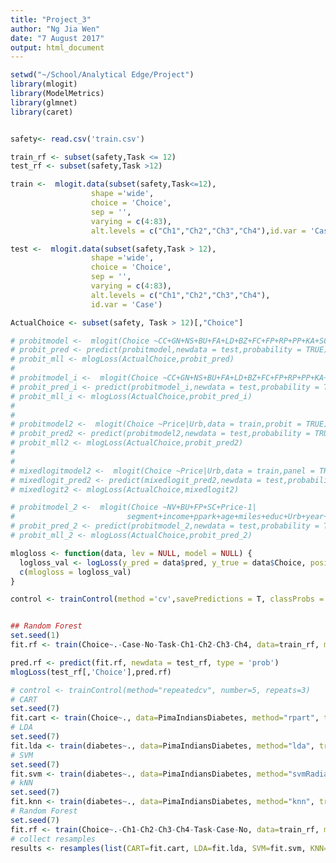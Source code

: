 ```yaml
---
title: "Project_3"
author: "Ng Jia Wen"
date: "7 August 2017"
output: html_document
---
```


```r
setwd("~/School/Analytical Edge/Project")
library(mlogit) 
library(ModelMetrics)
library(glmnet)
library(caret)


safety<- read.csv('train.csv')

train_rf <- subset(safety,Task <= 12)
test_rf <- subset(safety,Task >12)

train <-  mlogit.data(subset(safety,Task<=12),
                  shape ='wide',
                  choice = 'Choice',
                  sep = '',
                  varying = c(4:83), 
                  alt.levels = c("Ch1","Ch2","Ch3","Ch4"),id.var = 'Case')

test <-  mlogit.data(subset(safety,Task > 12),
                  shape ='wide',
                  choice = 'Choice',
                  sep = '',
                  varying = c(4:83), 
                  alt.levels = c("Ch1","Ch2","Ch3","Ch4"),
                  id.var = 'Case') 

ActualChoice <- subset(safety, Task > 12)[,"Choice"]
```




```r

# probitmodel <-  mlogit(Choice ~CC+GN+NS+BU+FA+LD+BZ+FC+FP+RP+PP+KA+SC+TS+NV+MA+LB+AF+HU+Price-1,data = train,probit = TRUE)
# probit_pred <- predict(probitmodel,newdata = test,probability = TRUE)
# probit_mll <- mlogLoss(ActualChoice,probit_pred)
# 
# probitmodel_i <-  mlogit(Choice ~CC+GN+NS+BU+FA+LD+BZ+FC+FP+RP+PP+KA+SC+TS+NV+MA+LB+AF+HU+Price,data = train,probit = TRUE)
# probit_pred_i <- predict(probitmodel_i,newdata = test,probability = TRUE)
# probit_mll_i <- mlogLoss(ActualChoice,probit_pred_i)
# 
# 
# probitmodel2 <-  mlogit(Choice ~Price|Urb,data = train,probit = TRUE)
# probit_pred2 <- predict(probitmodel2,newdata = test,probability = TRUE)
# probit_mll2 <- mlogLoss(ActualChoice,probit_pred2)
# 
# 
# mixedlogitmodel2 <-  mlogit(Choice ~Price|Urb,data = train,panel = TRUE, rpar = c(Price = 'n', Urb = 'n') )
# mixedlogit_pred2 <- predict(mixedlogit_pred2,newdata = test,probability = TRUE)
# mixedlogit2 <- mlogLoss(ActualChoice,mixedlogit2)

# probitmodel_2 <-  mlogit(Choice ~NV+BU+FP+SC+Price-1|
#                         segment+income+ppark+age+miles+educ+Urb+year+gender+region+night,data = train,probit = TRUE)
# probit_pred_2 <- predict(probitmodel_2,newdata = test,probability = TRUE)
# probit_mll_2 <- mlogLoss(ActualChoice,probit_pred_2)

mlogloss <- function(data, lev = NULL, model = NULL) {
  logloss_val <- logLoss(y_pred = data$pred, y_true = data$Choice, positive = lev[1])
  c(mlogloss = logloss_val)
}

control <- trainControl(method ='cv',savePredictions = T, classProbs = T)


## Random Forest
set.seed(1)
fit.rf <- train(Choice~.-Case-No-Task-Ch1-Ch2-Ch3-Ch4, data=train_rf, method="rf", trControl=control)

pred.rf <- predict(fit.rf, newdata = test_rf, type = 'prob')
mlogLoss(test_rf[,'Choice'],pred.rf)

# control <- trainControl(method="repeatedcv", number=5, repeats=3)
# CART
set.seed(7)
fit.cart <- train(Choice~., data=PimaIndiansDiabetes, method="rpart", trControl=control)
# LDA
set.seed(7)
fit.lda <- train(diabetes~., data=PimaIndiansDiabetes, method="lda", trControl=control)
# SVM
set.seed(7)
fit.svm <- train(diabetes~., data=PimaIndiansDiabetes, method="svmRadial", trControl=control)
# kNN
set.seed(7)
fit.knn <- train(diabetes~., data=PimaIndiansDiabetes, method="knn", trControl=control)
# Random Forest
set.seed(7)
fit.rf <- train(Choice~.-Ch1-Ch2-Ch3-Ch4-Task-Case-No, data=train_rf, method="rf", trControl=control)
# collect resamples
results <- resamples(list(CART=fit.cart, LDA=fit.lda, SVM=fit.svm, KNN=fit.knn, RF=fit.rf))
```